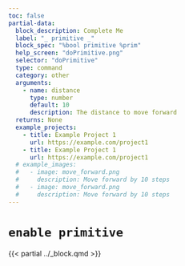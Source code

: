 ```yaml
---
toc: false
partial-data:
  block_description: Complete Me
  label: "_ primitive _"
  block_spec: "%bool primitive %prim"
  help_screen: "doPrimitive.png"
  selector: "doPrimitive"
  type: command
  category: other
  arguments:
    - name: distance
      type: number
      default: 10
      description: The distance to move forward
  returns: None
  example_projects:
    - title: Example Project 1
      url: https://example.com/project1
    - title: Example Project 1
      url: https://example.com/project1
  # example_images:
  #   - image: move_forward.png
  #     description: Move forward by 10 steps
  #   - image: move_forward.png
  #     description: Move forward by 10 steps
---
```


# `enable primitive` { .unnumbered }

{{< partial ../_block.qmd >}}
